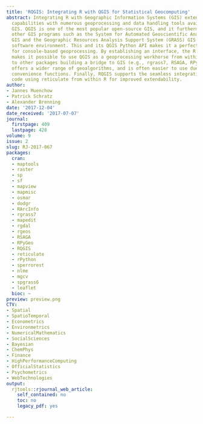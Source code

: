 ```yaml
---
title: 'RQGIS: Integrating R with QGIS for Statistical Geocomputing'
abstract: Integrating R with Geographic Information Systems (GIS) extends R’s statistical
  capabilities with numerous geoprocessing and data handling tools available in a
  GIS. QGIS is one of the most popular open-source GIS, and it furthermore integrates
  other GIS programs such as the System for Automated Geoscientific Analyses (SAGA)
  GIS and the Geographic Resources Analysis Support System (GRASS) GIS within a single
  software environment. This and its QGIS Python API makes it a perfect candidate
  for console-based geoprocessing. By establishing an interface, the R package RQGIS
  makes it possible to use QGIS as a geoprocessing workhorse from within R. Compared
  to other packages building a bridge to GIS (e.g., rgrass7, RSAGA, RPyGeo), RQGIS
  offers a wider range of geoalgorithms, and is often easier to use due to various
  convenience functions. Finally, RQGIS supports the seamless integration of Python
  code using reticulate from within R for improved extendability.
author:
- Jannes Muenchow
- Patrick Schratz
- Alexander Brenning
date: '2017-12-04'
date_received: '2017-07-07'
journal:
  firstpage: 409
  lastpage: 428
volume: 9
issue: 2
slug: RJ-2017-067
packages:
  cran:
  - maptools
  - raster
  - sp
  - sf
  - mapview
  - mapmisc
  - osmar
  - dodgr
  - RArcInfo
  - rgrass7
  - mapedit
  - rgdal
  - rgeos
  - RSAGA
  - RPyGeo
  - RQGIS
  - reticulate
  - rPython
  - sperrorest
  - nlme
  - mgcv
  - spgrass6
  - leaflet
  bioc: ~
preview: preview.png
CTV:
- Spatial
- SpatioTemporal
- Econometrics
- Environmetrics
- NumericalMathematics
- SocialSciences
- Bayesian
- ChemPhys
- Finance
- HighPerformanceComputing
- OfficialStatistics
- Psychometrics
- WebTechnologies
output:
  rjtools::rjournal_web_article:
    self_contained: no
    toc: no
    legacy_pdf: yes

---
```

